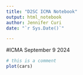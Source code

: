 ```yaml
---
title: "D2SC ICMA Notebook"
output: html_notebook
author: Jennifer Curi
date: "`r Sys.Date()`"

---
```

#ICMA September 9 2024

```r

# this is a comment
plot(cars)
```



